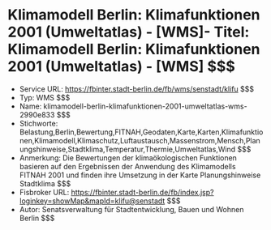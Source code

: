 # Klimamodell Berlin: Klimafunktionen 2001 (Umweltatlas) - [WMS]- Titel: Klimamodell Berlin: Klimafunktionen 2001 (Umweltatlas) - [WMS] $$$
- Service URL: https://fbinter.stadt-berlin.de/fb/wms/senstadt/klifu $$$
- Typ: WMS $$$
- Name: klimamodell-berlin-klimafunktionen-2001-umweltatlas-wms-2990e833 $$$
- Stichworte: Belastung,Berlin,Bewertung,FITNAH,Geodaten,Karte,Karten,Klimafunktionen,Klimamodell,Klimaschutz,Luftaustausch,Massenstrom,Mensch,Planungshinweise,Stadtklima,Temperatur,Thermie,Umweltatlas,Wind $$$
- Anmerkung: Die Bewertungen der klimaökologischen Funktionen basieren auf den Ergebnissen der Anwendung des Klimamodells FITNAH 2001
und finden ihre Umsetzung in der Karte Planungshinweise Stadtklima $$$
- Fisbroker URL: https://fbinter.stadt-berlin.de/fb/index.jsp?loginkey=showMap&mapId=klifu@senstadt $$$
- Autor: Senatsverwaltung für Stadtentwicklung, Bauen und Wohnen Berlin $$$
